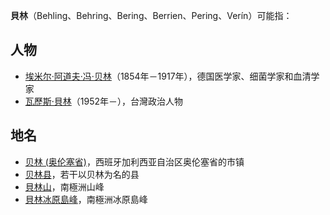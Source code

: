 '''貝林'''（Behling、Behring、Bering、Berrien、Pering、Verín）可能指：

==人物==
*[[埃米尔·阿道夫·冯·贝林|埃米尔·阿道夫·冯·贝林]]（1854年－1917年），德国医学家、细菌学家和血清学家
*[[瓦歷斯·貝林|瓦歷斯·貝林]]（1952年－），台灣政治人物

==地名==
*[[贝林_(奥伦塞省)|贝林 (奥伦塞省)]]，西班牙加利西亚自治区奥伦塞省的市镇
*[[贝林县|贝林县]]，若干以贝林为名的县
*[[貝林山|貝林山]]，南極洲山峰
*[[貝林冰原島峰|貝林冰原島峰]]，南極洲冰原島峰

{{Disambig|B|Cat=二字消歧义}}